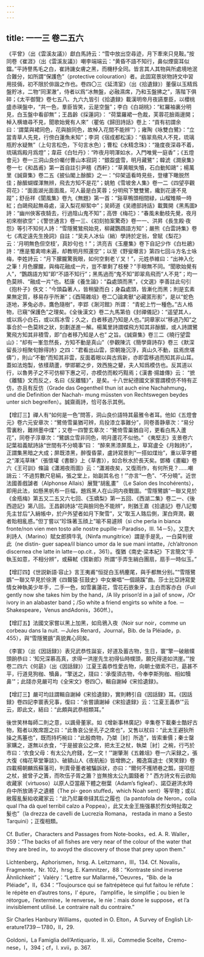 ```yaml
---
---
---
```

title: 一一三 卷二五六
---




《平曾》（出《雲溪友議》）獻白馬詩云：“雪中放出空尋迹，月下牽來只見鞍。”按同卷《崔涯》（出《雲溪友議》）嘲李端端云：“黄昏不語不知行，鼻似煙窗耳似鐺。”平詩譽馬毛之白，崔詩譏女膚之黑，而機杼全同。皆言其人其物與所處境地泯合難分，如所謂“保護色”（protective colouration）者。此固寫景狀物詩文中習用技倆，初不限於俳諧之作也。卷四〇三《延清室》（出《拾遺録》）董偃以玉精爲盤貯冰，二物“同潔澈”，侍者以爲“冰無盤，必融濕席，乃和玉盤拂之”，落階下俱碎；《太平御覽》卷七五八、九六九皆引《拾遺録》載漢明帝月夜讌羣臣，以櫻桃盛赤瑛盤中，“共一色，羣臣皆笑，云是空盤”；李白《白胡桃》：“紅羅袖裏分明見，白玉盤中看卻無”；王昌齡《採蓮詞》： “荷葉羅裙一色裁，芙蓉花臉兩邊開；棹入横塘尋不見，聞歌始覺有人來”（瞿佑《歸田詩話》卷上：“貢有初謂余曰：‘謂葉與裙同色，花與臉同色，故棹入花間不能辨’”）；雍陶《咏雙白鷺》：“立當青草人先見，行傍白蓮魚未知”；李洞《宿成都松溪》：“翡翠鳥飛人不見，琉璃瓶貯水疑無”（上句言松色，下句言水色）；曹松《水精念珠》：“幾度夜深尋不着，琉璃爲殿月爲燈”；韋莊《白牡丹》：“昨夜月明渾如水，入門唯覺一庭香”；《五燈會元》卷一三洞山良价囑付曹山本寂詞：“銀盌盛雪，明月藏鷺”；韓淲《澗泉集》卷一七《和昌甫》第一首自註引尹穡《西軒》：“草黄眠失犢，石白動知鷗”；楊萬里《誠齋集》卷二五《披仙閣上酴醿》之一：“仰架遥看時見些，登樓下瞰脱然佳；酴醿蝴蝶渾無辨，飛去方知不是花”；姚勉《雪坡舍人集》卷一二《四望亭觀荷花》：“面面湖光面面風，可人最是白芙蓉；分明飛下雙雙鷺，纔到花邊不見蹤”；舒岳祥《閬風集》卷九《無題》第一首：“谿草鴨頭相間緑，山榴雉頰一時紅；白鷗飛起無尋處，滚入梨花柳絮中”；吴師道《吴禮部詩話》載龔開《黑馬圖》詩：“幽州俠客夜騎去，行過陰山鬼不知”；高啓《梅花》：“春風未動枝先覺，夜月初來樹欲空”；《警世通言》卷一三、《初刻拍案驚奇》卷一一、洪昇《長生殿·夜怨》等引不知何人詩：“雪隱鷺鷥飛始見，柳藏鸚鵡語方知”；嚴熊《白雲詩集》卷七《馮定遠先生挽詞》自註：“吴夫人冰仙（綃）學詩於定翁，曾賦《梨花》云：‘月明無色但空枝’，真妙句也！”；洪亮吉《玉麈集》卷下自記少作《白杜鵑》詩：“應是蜀禽啼未遍，却教明月照還空”；以至《野叟曝言》第四七回斗方名士咏梅，李姓詩云：“月下朦朧驚我眼，如何空剩老丫叉！”，元姓恭維曰：“出神入化之筆！月色朦朧，與梅花融成一片，豈不單剩了枝梗？”手眼無不同。“聞歌始覺有人”，“鸚鵡語方知”即“不語不知行”；黑馬過而“鬼不知”即翠鳥飛而“人不見”；均一色莫辨、“融成一片”也。嵇康《養生論》：“蝨處頭而黑”，《文選》李善註此句引《抱朴子》佚文：“今頭蝨著人，皆稍變而白；身蝨處頭，皆漸化而黑；則是玄素果無定質，移易存乎所漸”；《酉陽雜俎》卷二〇論禽獸“必藏匿形影”，是以“蛇色逐地，茅兔必赤，鷹色隨樹”，李郢《淛河館》所謂： “青蛇上竹一種色。”古人格物，已窺“保護色”之理矣。《全後漢文》卷二九馬第伯《封禪儀記》：“遥望其人，或以爲小白石，或以爲冰雪；久之，白者移過乃知是人也。”詞章家以“移過乃知”之事合於一色莫辨之狀，刻劃遂進一解。楊萬里詩謂蝶飛方知其非酴醿，或人詩謂鷺驚飛方知其非積雪，即“白者移乃知是人也” 之旨。《誠齋集》卷三二《曉行望雲山》：“却有一峯忽然長，方知不動是真山”（參觀陳沆《簡學齋詩存》卷三《默深留長沙相聚旬餘得詩》之四：“君看出山雲，崇朝幾沉浮，真山久不動，兹焉庶堪儔”），則山“不動”而知其非雲，反面着眼以與古爲新，亦即雲移過而知其非山耳。蓋如法炮製，依樣葫蘆，學邯鄲之步，效西施之顰，夫人知爲模仿也。反其道以行，以魯男子之不可仿柳下惠之可，亦模仿而較巧黠焉；《漢書·揚雄傳》云： “摭《離騷》文而反之，名曰《反離騷》”，是矣。十八世紀德國文家嘗謂模仿不特有正仿，亦且有反仿（Grade das Gegentheil thun ist auch eine Nachahmung，und die Definition der Nachah- mung müssten von Rechtswegen beydes unter sich begreifen）。誠齋兩詩，恰可各示其例。

【增訂三】禪人有“如何是一色”問答，洞山良价語特其最雅令者耳。他如《五燈會元》卷六元安章次：“鷺倚雪巢猶可辨，烏投漆立事難分”，同卷善静章次：“易分雪裏粉，難辨墨中煤”；又卷一四警玄章次：“鷺倚雪巢猶自可，更看白馬入蘆花”，同卷子淳章次：“鷺鷀立雪非同色，明月蘆花不似他。” 《夷堅志》支景卷六記葉祖義賦詩詠“世間有不分曉事”曰： “醉來黑漆屏風上，草寫盧仝《月蝕詩》”，正謂集黑暗之大成；屏既漆黑，醉復昏蒙，盧詩寫景則“一搭如煤炲”，重以草字體之“渾沌草昧”（張懷瓘《書斷》上《草書》），如合秋水於長天矣。鄧椿《畫繼》卷六《王可訓》條論《瀟湘夜雨圖》云：“瀟湘夜矣，又復雨作，有何所見？……嘲誚云：‘不過剪數尺皂絹，張之堂上，始副其名也！’”亦言“一色”、“不分曉”。近世法國善戲謔者（Alphonse Allais）展覽“胡亂畫” （Le Salon des Incohérents），即用此法，如懸黑帆布一巨幅，題爲黑人在山洞内夜戰圖。“雪隱鷺鷀”一聯又見於《金瓶梅》第五又二五又六七回、《玉嬌梨》第一五回、《西湖二集》卷二一、《後西遊記》第八回。王昌齡詩詠“花與臉同色不能辨”，則猶王嘉《拾遺記》卷八記蜀先主甘后“入綃帳中，於户外望者如月下聚雪”，又“取玉人臵后側，潔白齊潤，觀者貽相亂惑。”但丁嘗以“珍珠著玉顔上”喻不易遽辨（sì che perla in bianca fronte/non vien men tosto alle nostre pupille－Paradiso，III. 14－5）。又意大利詩人（Marino）賦女郎擠牛乳（Ninfa mungitrice）謂是手是乳，一白莫判彼此（ne distin- guer sapea/il bianco umor da le sue mani intatte，/ch’altronon discernea che latte in latte－op.cit.，361）。復猶《南史·梁本紀》下言簡文“手執玉如意，不相分辨”，或蘇軾《賀新郎》所謂“手弄生綃白團扇，扇手一時似玉。”

【增訂四】《世説新語·容止》言王夷甫“恒捉白玉柄麈尾，與手都無分别。”“雪隱鷺鷀”一聯又早見於徐渭《四聱猿·狂鼓史》中女樂唱“一個蹺蹊”曲。莎士比亞詩寫愛情女神執美少年手，二手一色，如雪裏蓮花，雪花石嵌象牙，主白而客亦白（Full gently now she takes him by the hand，/A lily prison’d in a jail of snow，/Or ivory in an alabaster band；/So white a friend engirts so white a foe. －Shakespeare，Venus andAdonis，360ff.）。

【增訂五】法國文家嘗以黑上加黑，如烏鴉入夜（Noir sur noir，comme un corbeau dans la nuit. －Jules Renard，Journal，Bib. de la Pléiade，p. 455），與“雪隱鷺鷀”真貌異心同矣。

《李寰》（出《因話録》）表兄武恭性誕妄，好道及蓄古物，生日，寰“擎一破敝幞頭餉恭曰：‘知兄深慕高真，求得一洪崖先生初得仙時幞頭，願兄得道如洪崖。’”按卷二四六《何勗》（出《因話録》）江夏王義恭性愛古物，向朝士徵索不已，勗甚不平，行道見狗枷、犢鼻，“擎送之，牋曰：‘承復須古物，今奉李斯狗枷、相如犢鼻’”；此牋亦見嚴可均《全宋文》卷四〇，輯自謝綽《宋拾遺録》。

【增訂三】嚴可均註謂輯自謝綽《宋拾遺録》，實則轉引自《因話録》耳。《因話録》卷四記李寰表兄事，復曰：“余嘗讀謝綽《宋拾遺録》云：‘江夏王義恭’”云云，即此文，結曰：“此頗與武恭相類耳。”

後世笑林每師二則之意，以諷骨董家。如《增新事林廣記》辛集卷下載秦士酷好古物，黠者以敗席誑之曰：“此魯哀公坐孔子之席也”，又售以杖曰：“此太王避狄所操之馬箠也”，既而持朽椀曰：“此殷商物，乃桀［紂］所造”，皆索重價；秦士罄家購之，遂無以衣食，“于是披哀公之席，把太王之杖，執桀［紂］之椀，行丐於市曰：‘衣食父母：有太公九府錢，乞一文！’”謝肇淛《五雜俎》卷一六采録之，張大復《梅花草堂筆談》、破額山人《夜航船》皆增飾之，獨逸窩退士《笑笑録》卷四載楊朝麟爲蘇藩司，判賣骨董者被騙訴狀，亦曰：“爾何不擭陋巷之瓢，提叩脛之杖，披曾子之簀，而吹伍子胥之簫？豈無捨太公九圜錢者？” 西方詩文有云欲貽收藏家（virtuoso）以原人亞當蔽下體之樹葉（Adam’s figleaf）、諾亞避洪水時舟中所放鴿子之遺體（The pi- geon stuffed，which Noah sent）等罕物；或以敝履亂髮紿收藏家云：“此乃尼羅帝撻其后之履也（la pantofola de Neron，colla qual l’ha dà quel terribil calzo a Poppea），此又太金王施强暴於烈女時扯取之髮也”（la drezza de cavelli de Lucrezia Romana， restada in mano a Sesto Tarquini）；正復相類。

Cf. Butler，Characters and Passages from Note-books，ed. A. R. Waller， 359：“The backs of all fishes are very near of the colour of the water that they are bred in，to avoyd the discovery of those that prey upon them.”

Lichtenberg，Aphorismen，hrsg. A. Leitzmann，III，134. Cf. Novalis，Fragmente，Nr. 102，hrsg. E. Kamnitzer，88：“Kontraste sind inverse Ähnlichkeit”； Valéry：“Lettre sur Mallarmé，”Oeuvres，“Bib. de la Pléiade”，II，634：“Toujoursce qui se faitrépètece qui fut faitou le réfute：le répète en d’autres tons，l’ épure， l’amplifie，le simplifie；ou bien le rétorgue，l’extermine，le renverse，le nie：mais done le suppose，et l’a invisiblement utilisé. Le contraire naît du contraire.”

Sir Charles Hanbury Williams，quoted in O. Elton，A Survey of English Lit-erature1739－1780，II，29.

Goldoni，La Famiglia dell’Antiquario，II. xii，Commedie Scelte，Cremo- nese，I，394；cf，I. xvii，p. 367.